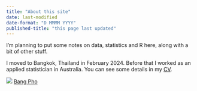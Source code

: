 ```yaml
---
title: "About this site"
date: last-modified
date-format: "D MMMM YYYY"
published-title: "this page last updated"
---
```


::: {.grid}

::: {.g-col-6}

I'm planning to put some notes on data, statistics and R here, along with a bit of other stuff.

I moved to Bangkok, Thailand in February 2024. Before that I worked as an applied statistician in Australia. You can see some details in my [CV](https://docs.google.com/document/d/1ut5mNkJQnt0JXxcj2XAeC69bOe6bixHMpx1NFZqpkdI/edit?usp=sharing).
:::
  
::: {.g-col-6}

![](images/Bang_Pho_July_2024.jpg)
[Bang Pho](bang_pho.qmd)

:::
  
:::  


